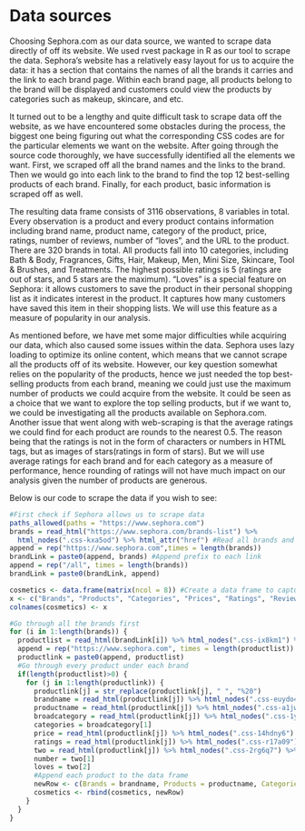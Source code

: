 # Data sources

Choosing Sephora.com as our data source, we wanted to scrape data directly of off its website. We used rvest package in R as our tool to scrape the data. Sephora's website has a relatively easy layout for us to acquire the data: it has a section that contains the names of all the brands it carries and the link to each brand page. Within each brand page, all products belong to the brand will be displayed and customers could view the products by categories such as makeup, skincare, and etc. 

It turned out to be a lengthy and quite difficult task to scrape data off the website, as we have encountered some obstacles during the process, the biggest one being figuring out what the corresponding CSS codes are for the particular elements we want on the website. After going through the source code thoroughly, we have successfully identified all the elements we want. First, we scraped off all the brand names and the links to the brand. Then we would go into each link to the brand to find the top 12 best-selling products of each brand. Finally, for each product, basic information is scraped off as well. 

The resulting data frame consists of 3116 observations, 8 variables in total. Every observation is a product and every product contains information including brand name, product name, category of the product, price, ratings, number of reviews, number of "loves", and the URL to the product. There are 320 brands in total. All products fall into 10 categories, including Bath & Body, Fragrances, Gifts, Hair, Makeup, Men, Mini Size, Skincare, Tool & Brushes, and Treatments. The highest possible ratings is 5 (ratings are out of stars, and 5 stars are the maximum). "Loves" is a special feature on Sephora: it allows customers to save the product in their personal shopping list as it indicates interest in the product. It captures how many customers have saved this item in their shopping lists. We will use this feature as a measure of popularity in our analysis.

As mentioned before, we have met some major difficulties while acquiring our data, which also caused some issues within the data. Sephora uses lazy loading to optimize its online content, which means that we cannot scrape all the products off of its website. However, our key question somewhat relies on the popularity of the products, hence we just needed the top best-selling products from each brand, meaning we could just use the maximum number of products we could acquire from the website. It could be seen as a choice that we want to explore the top selling products, but if we want to, we could be investigating all the products available on Sephora.com. Another issue that went along with web-scraping is that the average ratings we could find for each product are rounds to the nearest 0.5. The reason being that the ratings is not in the form of characters or numbers in HTML tags, but as images of stars(ratings in form of stars). But we will use average ratings for each brand and for each category as a measure of performance, hence rounding of ratings will not have much impact on our analysis given the number of products are generous.

Below is our code to scrape the data if you wish to see:
```r
#First check if Sephora allows us to scrape data
paths_allowed(paths = "https://www.sephora.com")
brands = read_html("https://www.sephora.com/brands-list") %>%
  html_nodes(".css-kxa5od") %>% html_attr("href") #Read all brands and their links first
append = rep("https://www.sephora.com",times = length(brands))
brandLink = paste0(append, brands) #Append prefix to each link 
append = rep("/all", times = length(brands))
brandLink = paste0(brandLink, append)

cosmetics <- data.frame(matrix(ncol = 8)) #Create a data frame to capture all products
x <- c("Brands", "Products", "Categories", "Prices", "Ratings", "Reviews", "Loves", "URL") #Create variables
colnames(cosmetics) <- x

#Go through all the brands first
for (i in 1:length(brands)) {
  productlist = read_html(brandLink[i]) %>% html_nodes(".css-ix8km1") %>% html_attr("href")
  append = rep("https://www.sephora.com", times = length(productlist))
  productlink = paste0(append, productlist)
  #Go through every product under each brand
  if(length(productlist)>0) {
    for (j in 1:length(productlink)) {
      productlink[j] = str_replace(productlink[j], " ", "%20")
      brandname = read_html(productlink[j]) %>% html_nodes(".css-euydo4") %>% html_text()
      productname = read_html(productlink[j]) %>% html_nodes(".css-a1jw00 .css-0") %>%html_text()
      broadcategory = read_html(productlink[j]) %>% html_nodes(".css-1ylrown") %>% html_text()
      categories = broadcategory[1]
      price = read_html(productlink[j]) %>% html_nodes(".css-14hdny6") %>% html_text()
      ratings = read_html(productlink[j]) %>% html_nodes(".css-r17a09")%>% html_attr('aria-label')
      two = read_html(productlink[j]) %>% html_nodes(".css-2rg6q7") %>% html_text()
      number = two[1]
      loves = two[2]
      #Append each product to the data frame
      newRow <- c(Brands = brandname, Products = productname, Categories = categories, Prices = price, Ratings = ratings, Reviews = number, Loves = loves, URL = productlink[j]) 
      cosmetics <- rbind(cosmetics, newRow)
    }
  }
}
```